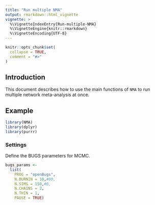 ```yaml
---
title: "Run multiple NMA"
output: rmarkdown::html_vignette
vignette: >
  %\VignetteIndexEntry{Run-multiple-NMA}
  %\VignetteEngine{knitr::rmarkdown}
  %\VignetteEncoding{UTF-8}
---
```


```r
knitr::opts_chunk$set(
  collapse = TRUE,
  comment = "#>"
)
```

## Introduction

This document describes how to use the main functions of `NMA` to run multiple network meta-analysis at once.

## Example

```r
library(NMA)
library(dplyr)
library(purrr)
```

### Settings

Define the BUGS parameters for MCMC.

```r
bugs_params <-
  list(
    PROG = "openBugs",
    N.BURNIN = 10,#00,
    N.SIMS = 150,#0,
    N.CHAINS = 2,
    N.THIN = 1,
    PAUSE = TRUE)
```

<!-- Define the scenario we will use for the analysis. -->

<!-- ```{r eval=FALSE, echo=FALSE} -->
<!-- # We will load in a dataframe of values. -->
<!-- analyses_params <- -->
<!--   read.csv( -->
<!--     here::here("raw_data", "AnalysisList.csv"), -->
<!--     as.is = TRUE, -->
<!--     na.strings = c("NR", "NA")) %>%  -->
<!--   filter(Endpoint_type == "Surv") %>%  -->
<!--   dplyr::rename(name = Analysis_name, -->
<!--                 type = Analysis_Type) -->

<!-- ``` -->


<!-- ### Read in datasets -->

<!-- The trials data consist of up to 3 separate dataframes. -->
<!-- A main table, `subData`, and optional tables for median event time and binary data, `subDataMed` and `subDataBin` respectively. -->

<!-- ```{r} -->
<!-- file_name <- paste0(here::here("raw_data"), "/survdata_", endpoint, "_") -->

<!-- subData <- -->
<!--   read.csv(paste0(file_name, analysis_type, ".csv"), -->
<!--            header = TRUE, -->
<!--            as.is = TRUE) -->

<!-- subDataBin <- -->
<!--   if (is_bin) { -->
<!--     read.csv(paste0(file_name, "bin.csv"), -->
<!--              header = TRUE, -->
<!--              as.is = TRUE) -->
<!--   } else {NA} -->

<!-- subDataMed <- -->
<!--   if (is_med) { -->
<!--     read.csv(paste0(file_name, "med.csv"), -->
<!--              header = TRUE, -->
<!--              as.is = TRUE) %>%  -->
<!--       mutate(medR = floor(medR)) -->
<!--   } else {NA} -->
<!-- ``` -->


<!-- ### Build model -->

<!-- Now we can create the NMA object to use in the modelling. -->

<!-- ```{r} -->
<!-- nma_model <- -->
<!--   new_NMA(subData = subData, -->
<!--           subDataMed = subDataMed, -->
<!--           subDataBin = subDataBin, -->
<!--           bugs_params = bugs_params, -->
<!--           is_random = RANDOM, -->
<!--           refTx = REFTX , -->
<!--           effectParam = "beta", -->
<!--           modelParams = "totresdev", -->
<!--           label = label_name, -->
<!--           endpoint = endpoint) -->

<!-- nma_model -->
<!-- ``` -->

<!-- We can view the network graph. -->

<!-- ```{r, warning=FALSE, message=FALSE, fig.width=6, fig.height=6} -->
<!-- library(sna) -->
<!-- plotNetwork(nma_model) -->
<!-- ``` -->


<!-- ### Run MCMC -->

<!-- ```{r} -->
<!-- nma_res <- NMA_run(nma_model) -->

<!-- nma_res -->

<!-- # diagnostics(nma_res) -->
<!-- # nma_outputs(nma_res) -->
<!-- ``` -->

<!-- ### Reconfigure model -->

<!-- It is simple to modify an existing analysis without repeating the previous steps. -->
<!-- For example, we can run the NMA for a random effects model version of the same model. -->

<!-- ```{r eval=FALSE} -->
<!-- ##TODO: error  -->
<!-- # Error in scan(paste(tempDir, "/output", i, ".txt", sep = ""), switch(cmdtypes[i], :  -->
<!-- # scan() expected 'a real', got '1.#INF00' -->

<!-- nma_model2 <- -->
<!--   NMA_update(nma_model, -->
<!--              is_random = TRUE) -->

<!-- nma_res2 <- NMA_run(nma_model2, -->
<!--                     output_dir = "RE output") -->

<!-- nma_res2 -->

<!-- # diagnostics(nma_res2, save = TRUE) -->
<!-- # nma_outputs(nma_res2, save = TRUE) -->
<!-- ``` -->
